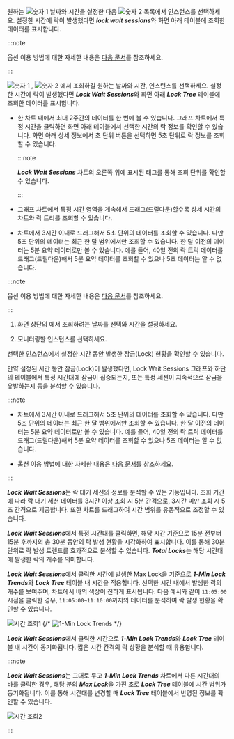 <Title hashid="basicusage" level={props.level}>기본 사용 안내</Title>

<Xclude product="mssql"><ProdImg img='db-locktress-basic.png' desc='Lock tree' /></Xclude>

<InDoc product="mssql"><ImgLang img="db-locktress-basic-mssql-v2.png" desc="Lock tree" /></InDoc>

<Xclude product='postgresql,mysql,altibase,mssql,mssql-v1,cubrid,tibero,db2'>

원하는 ![숫자 1](/img/number-01.png) 날짜와 시간을 설정한 다음 ![숫자 2](/img/number-02.png) 목록에서 인스턴스를 선택하세요. 설정한 시간에 락이 발생했다면 ***lock wait sessions***와 화면 아래 테이블에 조회한 데이터를 표시합니다.

:::note

<Cmdname sid="time" className="uitext" /> 옵션 이용 방법에 대한 자세한 내용은 [다음 문서](usage-ui#timeselector)를 참조하세요.

:::

</Xclude>

<InDoc product='postgresql,mysql,altibase,cubrid'>

![숫자 1](/img/number-01.png) <Cmdname sid="time" className="uitext" />, ![숫자 2](/img/number-02.png) <Cmdname sid="instance" className="uitext" />에서 조회하길 원하는 날짜와 시간, 인스턴스를 선택하세요. 설정한 시간에 락이 발생했다면 ***Lock Wait Sessions***와 화면 아래 ***Lock Tree*** 테이블에 조회한 데이터를 표시합니다.

* 한 차트 내에서 최대 2주간의 데이터를 한 번에 볼 수 있습니다. 그래프 차트에서 특정 시간을 클릭하면 화면 아래 테이블에서 선택한 시간의 락 정보를 확인할 수 있습니다. 화면 아래 상세 정보에서 초 단위 버튼을 선택하면 5초 단위로 락 정보를 조회할 수 있습니다.

  :::note

  ***Lock Wait Sessions*** 차트의 오른쪽 위에 표시된 태그를 통해 조회 단위를 확인할 수 있습니다.

  :::

* 그래프 차트에서 특정 시간 영역을 계속해서 드래그(드릴다운)할수록 상세 시간의 차트와 락 트리를 조회할 수 있습니다.

* 차트에서 3시간 이내로 드래그해서 5초 단위의 데이터를 조회할 수 있습니다. 다만 5초 단위의 데이터는 최근 한 달 범위에서만 조회할 수 있습니다. 한 달 이전의 데이터는 5분 요약 데이터로만 볼 수 있습니다. 예를 들어, 40일 전의 락 트릭 데이터를 드래그(드릴다운)해서 5분 요약 데이터를 조회할 수 있으나 5초 데이터는 알 수 없습니다.

:::note

<Cmdname sid="time" className="uitext" /> 옵션 이용 방법에 대한 자세한 내용은 [다음 문서](usage-ui#timeselector)를 참조하세요.

:::

</InDoc>

<InDoc product="mssql,mssql-v1,tibero,db2">

1. 화면 상단의 <Cmdname sid="time" className="uitext" />에서 조회하려는 날짜를 선택와 시간을 설정하세요.

1. 모니터링할 인스턴스를 선택하세요. 

선택한 인스턴스에서 설정한 시간 동안 발생한 잠금(Lock) 현황을 확인할 수 있습니다.

만약 설정된 시간 동안 잠금(Lock)이 발생했다면, <UI>Lock Wait Sessions</UI> 그래프와 하단의 테이블에서 특정 시간대에 잠금이 집중되는지, 또는 특정 세션이 지속적으로 잠금을 유발하는지 등을 분석할 수 있습니다.

:::note

* 차트에서 3시간 이내로 드래그해서 5초 단위의 데이터를 조회할 수 있습니다. 다만 5초 단위의 데이터는 최근 한 달 범위에서만 조회할 수 있습니다. 한 달 이전의 데이터는 5분 요약 데이터로만 볼 수 있습니다. 예를 들어, 40일 전의 락 트릭 데이터를 드래그(드릴다운)해서 5분 요약 데이터를 조회할 수 있으나 5초 데이터는 알 수 없습니다.

* <Cmdname sid="time" className="uitext" /> 옵션 이용 방법에 대한 자세한 내용은 [다음 문서](usage-ui#timeselector)를 참조하세요.

:::

</InDoc>

<Title hashid="lockwaitsessions" level={props.level+1}><UI>Lock Wait Sessions</UI></Title>

***Lock Wait Sessions***는 락 대기 세션의 정보를 분석할 수 있는 기능입니다. 조회 기간에 따라 락 대기 세션 데이터를 3시간 이상 조회 시 5분 간격으로, 3시간 미만 조회 시 5초 간격으로 제공합니다. 또한 차트를 드래그하여 시간 범위를 유동적으로 조정할 수 있습니다.

<Title hashid="1minlocktrend" level={props.level+1}><UI>1-Min Lock Trends</UI></Title>

***Lock Wait Sessions***에서 특정 시간대를 클릭하면, 해당 시간 기준으로 15분 전부터 15분 후까지의 총 30분 동안의 락 발생 현황을 시각화하여 표시합니다. 이를 통해 30분 단위로 락 발생 트렌드를 효과적으로 분석할 수 있습니다. ***Total Locks***는 해당 시간대에 발생한 락의 개수를 의미합니다.

<Title hashid="selecttimelocktree" level={props.level+1}>시간 조회</Title>

<Title hashid="lock5mins" level={props.level+2}>5분 (3시간 이상 조회 시)</Title>

***Lock Wait Sessions***에서 클릭한 시간에 발생한 Max Lock을 기준으로 ***1-Min Lock Trends***와 ***Lock Tree*** 테이블 내 시간을 적용합니다. 선택한 시간 내에서 발생한 락의 개수를 보여주며, 차트에서 바의 색상이 진하게 표시됩니다. 다음 예시와 같이 `11:05:00` 시점을 클릭한 경우, `11:05:00~11:10:00`까지의 데이터를 분석하여 락 발생 현황을 확인할 수 있습니다. 

![시간 조회1](/img/db-lock-tree-1-min-lock-trends2.png)
{/* ![1-Min Lock Trends](/img/db-lock-tree-1-min-lock-trends1.png) */}


<Title hashid="lock5secs" level={props.level+2}>5초 (3시간 미만 조회 시)</Title>

***Lock Wait Sessions***에서 클릭한 시간으로 ***1-Min Lock Trends***와 ***Lock Tree*** 테이블 내 시간이 동기화됩니다. 짧은 시간 간격의 락 상황을 분석할 때 유용합니다.

:::note

***Lock Wait Sessions***는 그대로 두고 ***1-Min Lock Trends*** 차트에서 다른 시간대의 바를 클릭한 경우, 해당 분의 ***Max Lock***을 가진 초로 ***Lock Tree*** 테이블에 시간 범위가 동기화됩니다. 이를 통해 시간대를 변경할 때 ***Lock Tree*** 테이블에서 반영된 정보를 확인할 수 있습니다.

![시간 조회2](/img/db-lock-tree-1-min-lock-trends3.png)

:::